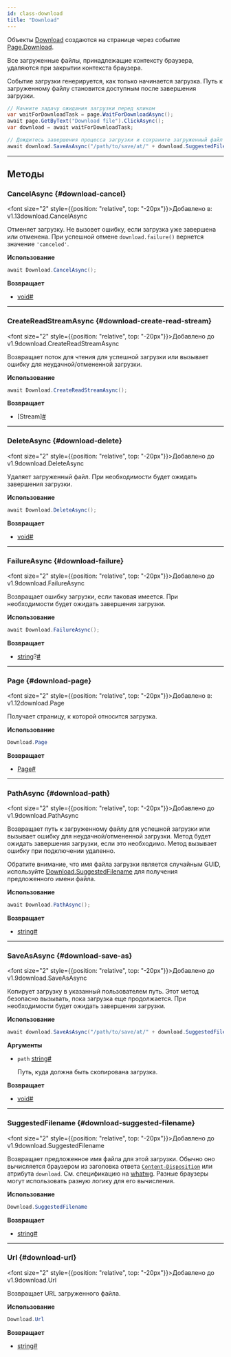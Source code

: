 ```yaml
---
id: class-download
title: "Download"
---
```


Объекты [Download] создаются на странице через событие [Page.Download](/api/class-page.mdx#page-event-download).

Все загруженные файлы, принадлежащие контексту браузера, удаляются при закрытии контекста браузера.

Событие загрузки генерируется, как только начинается загрузка. Путь к загруженному файлу становится доступным после завершения загрузки.

```csharp
// Начните задачу ожидания загрузки перед кликом
var waitForDownloadTask = page.WaitForDownloadAsync();
await page.GetByText("Download file").ClickAsync();
var download = await waitForDownloadTask;

// Дождитесь завершения процесса загрузки и сохраните загруженный файл в указанное место
await download.SaveAsAsync("/path/to/save/at/" + download.SuggestedFilename);
```

---

## Методы

### CancelAsync {#download-cancel}

<font size="2" style={{position: "relative", top: "-20px"}}>Добавлено в: v1.13</font><x-search>download.CancelAsync</x-search>

Отменяет загрузку. Не вызовет ошибку, если загрузка уже завершена или отменена. При успешной отмене `download.failure()` вернется значение `'canceled'`.

**Использование**

```csharp
await Download.CancelAsync();
```

**Возвращает**
- [void]<a aria-hidden="true" tabIndex="-1" class="list-anchor-link" id="download-cancel-return"/><a href="#download-cancel-return" class="list-anchor">#</a>

---

### CreateReadStreamAsync {#download-create-read-stream}

<font size="2" style={{position: "relative", top: "-20px"}}>Добавлено до v1.9</font><x-search>download.CreateReadStreamAsync</x-search>

Возвращает поток для чтения для успешной загрузки или вызывает ошибку для неудачной/отмененной загрузки.

**Использование**

```csharp
await Download.CreateReadStreamAsync();
```

**Возвращает**
- [Stream]<a aria-hidden="true" tabIndex="-1" class="list-anchor-link" id="download-create-read-stream-return"/><a href="#download-create-read-stream-return" class="list-anchor">#</a>

---

### DeleteAsync {#download-delete}

<font size="2" style={{position: "relative", top: "-20px"}}>Добавлено до v1.9</font><x-search>download.DeleteAsync</x-search>

Удаляет загруженный файл. При необходимости будет ожидать завершения загрузки.

**Использование**

```csharp
await Download.DeleteAsync();
```

**Возвращает**
- [void]<a aria-hidden="true" tabIndex="-1" class="list-anchor-link" id="download-delete-return"/><a href="#download-delete-return" class="list-anchor">#</a>

---

### FailureAsync {#download-failure}

<font size="2" style={{position: "relative", top: "-20px"}}>Добавлено до v1.9</font><x-search>download.FailureAsync</x-search>

Возвращает ошибку загрузки, если таковая имеется. При необходимости будет ожидать завершения загрузки.

**Использование**

```csharp
await Download.FailureAsync();
```

**Возвращает**
- [string]?<a aria-hidden="true" tabIndex="-1" class="list-anchor-link" id="download-failure-return"/><a href="#download-failure-return" class="list-anchor">#</a>

---

### Page {#download-page}

<font size="2" style={{position: "relative", top: "-20px"}}>Добавлено в: v1.12</font><x-search>download.Page</x-search>

Получает страницу, к которой относится загрузка.

**Использование**

```csharp
Download.Page
```

**Возвращает**
- [Page]<a aria-hidden="true" tabIndex="-1" class="list-anchor-link" id="download-page-return"/><a href="#download-page-return" class="list-anchor">#</a>

---

### PathAsync {#download-path}

<font size="2" style={{position: "relative", top: "-20px"}}>Добавлено до v1.9</font><x-search>download.PathAsync</x-search>

Возвращает путь к загруженному файлу для успешной загрузки или вызывает ошибку для неудачной/отмененной загрузки. Метод будет ожидать завершения загрузки, если это необходимо. Метод вызывает ошибку при подключении удаленно.

Обратите внимание, что имя файла загрузки является случайным GUID, используйте [Download.SuggestedFilename](/api/class-download.mdx#download-suggested-filename) для получения предложенного имени файла.

**Использование**

```csharp
await Download.PathAsync();
```

**Возвращает**
- [string]<a aria-hidden="true" tabIndex="-1" class="list-anchor-link" id="download-path-return"/><a href="#download-path-return" class="list-anchor">#</a>

---

### SaveAsAsync {#download-save-as}

<font size="2" style={{position: "relative", top: "-20px"}}>Добавлено до v1.9</font><x-search>download.SaveAsAsync</x-search>

Копирует загрузку в указанный пользователем путь. Этот метод безопасно вызывать, пока загрузка еще продолжается. При необходимости будет ожидать завершения загрузки.

**Использование**

```csharp
await download.SaveAsAsync("/path/to/save/at/" + download.SuggestedFilename);
```

**Аргументы**
- `path` [string]<a aria-hidden="true" tabIndex="-1" class="list-anchor-link" id="download-save-as-option-path"/><a href="#download-save-as-option-path" class="list-anchor">#</a>
  
  Путь, куда должна быть скопирована загрузка.

**Возвращает**
- [void]<a aria-hidden="true" tabIndex="-1" class="list-anchor-link" id="download-save-as-return"/><a href="#download-save-as-return" class="list-anchor">#</a>

---

### SuggestedFilename {#download-suggested-filename}

<font size="2" style={{position: "relative", top: "-20px"}}>Добавлено до v1.9</font><x-search>download.SuggestedFilename</x-search>

Возвращает предложенное имя файла для этой загрузки. Обычно оно вычисляется браузером из заголовка ответа [`Content-Disposition`](https://developer.mozilla.org/en-US/docs/Web/HTTP/Headers/Content-Disposition) или атрибута `download`. См. спецификацию на [whatwg](https://html.spec.whatwg.org/#downloading-resources). Разные браузеры могут использовать разную логику для его вычисления.

**Использование**

```csharp
Download.SuggestedFilename
```

**Возвращает**
- [string]<a aria-hidden="true" tabIndex="-1" class="list-anchor-link" id="download-suggested-filename-return"/><a href="#download-suggested-filename-return" class="list-anchor">#</a>

---

### Url {#download-url}

<font size="2" style={{position: "relative", top: "-20px"}}>Добавлено до v1.9</font><x-search>download.Url</x-search>

Возвращает URL загруженного файла.

**Использование**

```csharp
Download.Url
```

**Возвращает**
- [string]<a aria-hidden="true" tabIndex="-1" class="list-anchor-link" id="download-url-return"/><a href="#download-url-return" class="list-anchor">#</a>

[Accessibility]: /api/class-accessibility.mdx "Accessibility"
[APIRequest]: /api/class-apirequest.mdx "APIRequest"
[APIRequestContext]: /api/class-apirequestcontext.mdx "APIRequestContext"
[APIResponse]: /api/class-apiresponse.mdx "APIResponse"
[APIResponseAssertions]: /api/class-apiresponseassertions.mdx "APIResponseAssertions"
[Browser]: /api/class-browser.mdx "Browser"
[BrowserContext]: /api/class-browsercontext.mdx "BrowserContext"
[BrowserType]: /api/class-browsertype.mdx "BrowserType"
[CDPSession]: /api/class-cdpsession.mdx "CDPSession"
[CDPSessionEvent]: /api/class-cdpsessionevent.mdx "CDPSessionEvent"
[Clock]: /api/class-clock.mdx "Clock"
[ConsoleMessage]: /api/class-consolemessage.mdx "ConsoleMessage"
[Dialog]: /api/class-dialog.mdx "Dialog"
[Download]: /api/class-download.mdx "Download"
[ElementHandle]: /api/class-elementhandle.mdx "ElementHandle"
[FileChooser]: /api/class-filechooser.mdx "FileChooser"
[FormData]: /api/class-formdata.mdx "FormData"
[Frame]: /api/class-frame.mdx "Frame"
[FrameLocator]: /api/class-framelocator.mdx "FrameLocator"
[JSHandle]: /api/class-jshandle.mdx "JSHandle"
[Keyboard]: /api/class-keyboard.mdx "Keyboard"
[Locator]: /api/class-locator.mdx "Locator"
[LocatorAssertions]: /api/class-locatorassertions.mdx "LocatorAssertions"
[Mouse]: /api/class-mouse.mdx "Mouse"
[Page]: /api/class-page.mdx "Page"
[PageAssertions]: /api/class-pageassertions.mdx "PageAssertions"
[Playwright]: /api/class-playwright.mdx "Playwright"
[PlaywrightAssertions]: /api/class-playwrightassertions.mdx "PlaywrightAssertions"
[Request]: /api/class-request.mdx "Request"
[Response]: /api/class-response.mdx "Response"
[Route]: /api/class-route.mdx "Route"
[Selectors]: /api/class-selectors.mdx "Selectors"
[TimeoutError]: /api/class-timeouterror.mdx "TimeoutError"
[Touchscreen]: /api/class-touchscreen.mdx "Touchscreen"
[Tracing]: /api/class-tracing.mdx "Tracing"
[Video]: /api/class-video.mdx "Video"
[WebError]: /api/class-weberror.mdx "WebError"
[WebSocket]: /api/class-websocket.mdx "WebSocket"
[WebSocketFrame]: /api/class-websocketframe.mdx "WebSocketFrame"
[WebSocketRoute]: /api/class-websocketroute.mdx "WebSocketRoute"
[Worker]: /api/class-worker.mdx "Worker"
[Element]: https://developer.mozilla.org/en-US/docs/Web/API/element "Element"
[EvaluationArgument]: /evaluating.mdx#evaluation-argument "EvaluationArgument"
[Promise]: https://developer.mozilla.org/en-US/docs/Web/JavaScript/Reference/Global_Objects/Promise "Promise"
[iterator]: https://developer.mozilla.org/en-US/docs/Web/JavaScript/Reference/Iteration_protocols "Iterator"
[origin]: https://developer.mozilla.org/en-US/docs/Glossary/Origin "Origin"
[selector]: https://developer.mozilla.org/en-US/docs/Web/CSS/CSS_Selectors "selector"
[Serializable]: https://developer.mozilla.org/en-US/docs/Web/JavaScript/Reference/Global_Objects/JSON/stringify#Description "Serializable"
[UIEvent.detail]: https://developer.mozilla.org/en-US/docs/Web/API/UIEvent/detail "UIEvent.detail"
[UnixTime]: https://en.wikipedia.org/wiki/Unix_time "Unix Time"
[xpath]: https://developer.mozilla.org/en-US/docs/Web/XPath "xpath"

[bool]: https://docs.microsoft.com/en-us/dotnet/api/system.boolean "bool"
[Date]: https://learn.microsoft.com/en-us/dotnet/api/system.datetime "DateTime"
[double]: https://docs.microsoft.com/en-us/dotnet/api/system.double "double"
[byte]: https://docs.microsoft.com/en-us/dotnet/api/system.byte "byte"
[int]: https://docs.microsoft.com/en-us/dotnet/api/system.int32 "int"
[long]: https://docs.microsoft.com/en-us/dotnet/api/system.int64 "long"
[void]: https://docs.microsoft.com/en-us/dotnet/csharp/language-reference/builtin-types/void "void"
[string]: https://docs.microsoft.com/en-us/dotnet/api/system.string "string"
[URL]: https://nodejs.org/api/url.html "URL"
[Regex]: https://docs.microsoft.com/en-us/dotnet/api/system.text.regularexpressions.regex "Regex"

[Action]: https://docs.microsoft.com/en-us/dotnet/api/system.action-1 "Action"
[Func]: https://docs.microsoft.com/en-us/dotnet/api/system.func-2 "Func"
[IEnumerable]: https://docs.microsoft.com/en-us/dotnet/api/system.collections.ienumerable "IEnumerable"
[IDictionary]: https://docs.microsoft.com/en-us/dotnet/api/system.collections.idictionary "IDictionary"
[Task]: https://docs.microsoft.com/en-us/dotnet/api/system.threading.tasks.task?view=net-5.0 "Task"
[IReadOnlyDictionary]: https://docs.microsoft.com/en-us/dotnet/api/system.collections.generic.ireadonlydictionary-2 "IReadOnlyDictionary"
[JsonElement]: https://docs.microsoft.com/en-us/dotnet/api/system.text.json.jsonelement "JsonElement"

[all available image tags]: https://mcr.microsoft.com/en-us/product/playwright/dotnet/about "all available image tags"
[Microsoft Artifact Registry]: https://mcr.microsoft.com/en-us/product/playwright/dotnet/about "Microsoft Artifact Registry"
[Dockerfile.noble]: https://github.com/microsoft/playwright-dotnet/blob/main/utils/docker/Dockerfile.noble "Dockerfile.noble"
